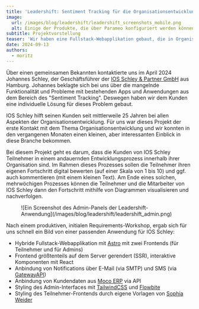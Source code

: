 ```yaml
---
title: 'Leadershift: Sentiment Tracking für die Organisationsentwicklung'
image:
  url: /images/blog/leadershift/leadershift_screenshots_mobile.png
  alt: Einige der Produkte, die über Parameo konfiguriert werden können vor einem lila Hintergrund mit dem Parameo-Schriftzug darüber.
subtitle: Projektvorstellung
teaser: 'Wir haben eine Fullstack-Webapplikation gebaut, die in Organisationsentwicklungs-Prozessen unseres Kunden zum Einsatz kommt. Die Funktion der Anwendung erinnert an ein digitales Tagebuch.'
date: 2024-09-13
authors: 
  - moritz
---
```


Über einen gemeinsamen Bekannten kontaktierte uns im April 2024 Johannes Schley, der Geschäftsführer der [IOS Schley & Partner GmbH](https://www.ios-schley.de/) aus Hamburg. Johannes beklagte sich bei uns über die mangelnde Funktionalität und Probleme mit bestehenden Apps und Anwendungen aus dem Bereich des "Sentiment Tracking". Deswegen haben wir dem Kunden eine individuelle Lösung für dieses Problem gebaut.

IOS Schley hilft seinen Kunden seit mittlerweile 25 Jahren bei allen Aspekten der Organisationsentwicklung. Für uns war dieses Projekt der erste Kontakt mit dem Thema Organisationsentwicklung und wir konnten in den vergangenen Monaten einen kleinen, aber interessanten Einblick in diese Branche bekommen. 

Bei diesem Projekt geht es darum, dass die Kunden von IOS Schley Teilnehmer in einem andauernden Entwicklungsprozess innerhalb ihrer Organisation sind. Im Rahmen dieses Prozesses sollen die Teilnehmer ihren eigenen Fortschritt digital bewerten (auf einer Skala von 1 bis 10) und ggf. auch kommentieren (mit einem kleinen Text). Am Ende eines solchen, mehrwöchigen Prozesses können die Teilnehmer und die Mitarbeiter von IOS Schley dann den Fortschritt mithilfe von Diagrammen visualisieren und nachverfolgen.


<figure class="[&>p>img]:mx-auto">
![Ein Screenshot des Admin-Panels der Leadershift-Anwendung](/images/blog/leadershift/leadershift_admin.png)
</figure>

Nach einem produktiven, initialen Requirements-Workshop, ergab sich für uns schnell ein Bild von einer passenden Anwendung für IOS Schley:

- Hybride Fullstack-Webapplikation mit [Astro](https://astro.build/) mit zwei Frontends (für Teilnehmer und für Admins)
- Frontend größtenteils auf dem Server gerendert (SSR), interaktive Komponenten mit React
- Anbindung von Notifications über E-Mail (via SMTP) und SMS (via [GatewayAPI](https://gatewayapi.com/))
- Anbindung von Kundendaten aus [Moco ERP](https://www.mocoapp.com/) via API
- Styling des Admin-Interfaces mit [TailwindCSS](https://tailwindcss.com/) und [Flowbite](https://flowbite.com)
- Styling des Teilnehmer-Frontends durch eigene Vorlagen von [Sophia Weider](https://sophiaweider.de/)

